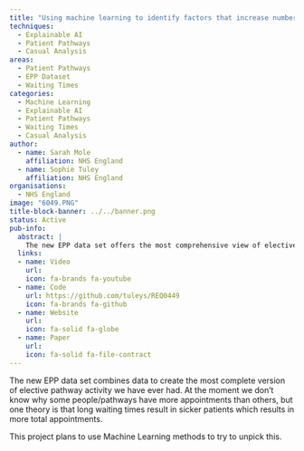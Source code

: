 ```yaml
---
title: "Using machine learning to identify factors that increase number of appointments per pathway"
techniques:
  - Explainable AI
  - Patient Pathways
  - Casual Analysis
areas:
  - Patient Pathways
  - EPP Dataset
  - Waiting Times
categories:
  - Machine Learning
  - Explainable AI
  - Patient Pathways
  - Waiting Times
  - Casual Analysis
author:
  - name: Sarah Mole
    affiliation: NHS England
  - name: Sophie Tuley
    affiliation: NHS England
organisations:
  - NHS England
image: "6049.PNG"
title-block-banner: ../../banner.png
status: Active
pub-info:
  abstract: |
    The new EPP data set offers the most comprehensive view of elective pathway activity. Currently, the reasons for varying appointment numbers are unclear, but one theory is that longer waits lead to sicker patients and more appointments. This project plans to use Machine Learning to investigate this further.
  links:
  - name: Video
    url:
    icon: fa-brands fa-youtube
  - name: Code
    url: https://github.com/tuleys/REQ0449
    icon: fa-brands fa-github
  - name: Website
    url:
    icon: fa-solid fa-globe
  - name: Paper
    url:
    icon: fa-solid fa-file-contract
---
```


The new EPP data set combines data to create the most complete version of elective pathway activity we have ever had.  At the moment we don’t know why some people/pathways have more appointments than others, but one theory is that long waiting times result in sicker patients which results in more total appointments.

This project plans to use Machine Learning methods to try to unpick this.
